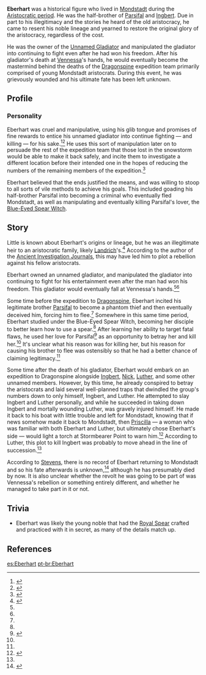 {{Character Infobox
|type             = Historical
|deceased         = Past
|affiliation      = Mondstadt Aristocracy
|region           = Mondstadt
|father           = Landrich
|sibling          = Ingbert
|siblingNote      = Half-brother
|sibling2         = Parsifal
|siblingNote2     = Half-brother
}}
'''Eberhart''' was a historical figure who lived in [[Mondstadt]] during the [[Timeline#The Aristocratic Period|Aristocratic period]]. He was the half-brother of [[Parsifal]] and [[Ingbert]]. Due in part to his illegitimacy and the stories he heard of the old aristocracy, he came to resent his noble lineage and yearned to restore the original glory of the aristocracy, regardless of the cost.

He was the owner of the [[Unnamed Gladiator]] and manipulated the gladiator into continuing to fight even after he had won his freedom. After his gladiator's death at [[Vennessa]]'s hands, he would eventually become the mastermind behind the deaths of the [[Dragonspine]] expedition team primarily comprised of young Mondstadt aristocrats. During this event, he was grievously wounded and his ultimate fate has been left unknown.

==Profile==
===Personality===
{{Quote|So what if those who came after should despise me? I will do anything to achieve my goals.|Eberhart<ref name="Favonius Lance">{{Ref/Weapon|Favonius Lance}}</ref>}}
Eberhart was cruel and manipulative, using his glib tongue and promises of fine rewards to entice his unnamed gladiator into continue fighting &mdash; and killing &mdash; for his sake.<ref name="gladfin">{{Ref/ArtiSet|Gladiator's Finale}}</ref><ref name="DM">{{Ref/Weapon|Deathmatch}}</ref> He uses this sort of manipulation later on to persuade the rest of the expedition team that those lost in the snowstorm would be able to make it back safely, and incite them to investigate a different location before their intended one in the hopes of reducing the numbers of the remaining members of the expedition.<ref name="AIJ2">{{Ref/Book|Ancient Investigation Journal: Part II}}</ref>

Eberhart believed that the ends justified the means, and was willing to stoop to all sorts of vile methods to achieve his goals. This included goading his half-brother Parsifal into becoming a criminal who eventually fled Mondstadt, as well as manipulating and eventually killing Parsifal's lover, the [[Blue-Eyed Spear Witch]].

==Story==
Little is known about Eberhart's origins or lineage, but he was an illegitimate heir to an aristocratic family, likely [[Landrich]]'s.<ref name="AIJ3">{{Ref/Book|Ancient Investigation Journal: Part III}}</ref> According to the author of the [[Ancient Investigation Journal]]s, this may have led him to plot a rebellion against his fellow aristocrats.

Eberhart owned an unnamed gladiator, and manipulated the gladiator into continuing to fight for his entertainment even after the man had won his freedom. This gladiator would eventually fall at Vennessa's hands.<ref name="gladfin" /><ref name="AIJ2" />

Some time before the expedition to [[Dragonspine]], Eberhart incited his legitimate brother [[Parsifal]] to become a phantom thief and then eventually deceived him, forcing him to flee.<ref name="AIJ3"/> Somewhere in this same time period, Eberhart studied under the Blue-Eyed Spear Witch, becoming her disciple to better learn how to use a spear.<ref name="Favonius Lance"/> After learning her ability to target fatal flaws, he used her love for Parsifal<ref>{{Ref/Weapon|Crescent Pike}}</ref> as an opportunity to betray her and kill her.<ref name="Favonius Lance"/> It's unclear what his reason was for killing her, but his reason for causing his brother to flee was ostensibly so that he had a better chance of claiming legitimacy.<ref name="AIJ3" />

Some time after the death of his gladiator, Eberhart would embark on an expedition to Dragonspine alongside [[Ingbert]], [[Nick]], [[Luther]], and some other unnamed members. However, by this time, he already conspired to betray the aristocrats and laid several well-planned traps that dwindled the group's numbers down to only himself, Ingbert, and Luther. He attempted to slay Ingbert and Luther personally, and while he succeeded in taking down Ingbert and mortally wounding Luther, was gravely injured himself. He made it back to his boat with little trouble and left for Mondstadt, knowing that if news somehow made it back to Mondstadt, then [[Priscilla]] &mdash; a woman who was familiar with both Eberhart and Luther, but ultimately chose Eberhart's side &mdash; would light a torch at Stormbearer Point to warn him.<ref>{{Ref/HEO|Ragged Records}}</ref> According to Luther, this plot to kill Ingbert was probably to move ahead in the line of succession.<ref name="AIJ3"/>

According to [[Stevens]], there is no record of Eberhart returning to Mondstadt and so his fate afterwards is unknown,<ref>{{Ref/Quest|A Land Entombed}}</ref> although he has presumably died by now. It is also unclear whether the revolt he was going to be part of was Vennessa's rebellion or something entirely different, and whether he managed to take part in it or not.

==Trivia==
* Eberhart was likely the young noble that had the [[Royal Spear]] crafted and practiced with it in secret, as many of the details match up.

==References==
{{Reflist}}

[[es:Eberhart]]
[[pt-br:Eberhart]]